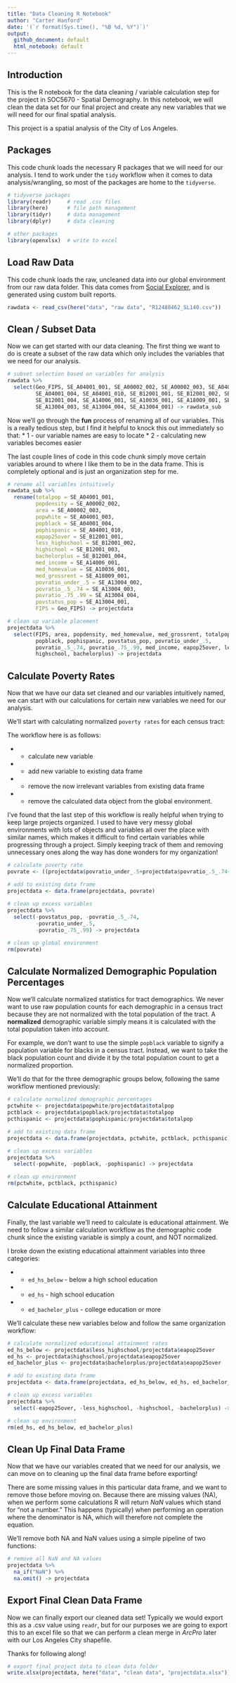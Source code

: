 ```yaml
---
title: "Data Cleaning R Notebook"
author: "Carter Hanford"
date: '(`r format(Sys.time(), "%B %d, %Y")`)'
output: 
  github_document: default
  html_notebook: default 
---
```


## Introduction
This is the R notebook for the data cleaning / variable calculation step for the project in SOC5670 - Spatial Demography. In this notebook, we will clean the data set for our final project and create any new variables that we will need for our final spatial analysis.

This project is a spatial analysis of the City of Los Angeles.

## Packages
This code chunk loads the necessary R packages that we will need for our analysis. I tend to work under the `tidy` workflow when it comes to data analysis/wrangling, so most of the packages are home to the `tidyverse`.

```r
# tidyverse packages
library(readr)     # read .csv files
library(here)      # file path management
library(tidyr)     # data management
library(dplyr)     # data cleaning

# other packages
library(openxlsx)  # write to excel
```

## Load Raw Data
This code chunk loads the raw, uncleaned data into our global environment from our raw data folder. This data comes from [Social Explorer](https://www.socialexplorer.com/explore-maps), and is generated using custom built reports.

```r
rawdata <- read_csv(here("data", "raw data", "R12488462_SL140.csv"))
```

## Clean / Subset Data
Now we can get started with our data cleaning. The first thing we want to do is create a subset of the raw data which only includes the variables that we need for our analysis.

```r
# subset selection based on variables for analysis
rawdata %>%
  select(Geo_FIPS, SE_A04001_001, SE_A00002_002, SE_A00002_003, SE_A04001_003, 
         SE_A04001_004, SE_A04001_010, SE_B12001_001, SE_B12001_002, SE_B12001_003, 
         SE_B12001_004, SE_A14006_001, SE_A10036_001, SE_A18009_001, SE_A13004_002,
         SE_A13004_003, SE_A13004_004, SE_A13004_001) -> rawdata_sub
```

Now we'll go through the **fun** process of renaming all of our variables. This is a really tedious step, but I find it helpful to knock this out immediately so that:
* 1 - our variable names are easy to locate
* 2 - calculating new variables becomes easier

The last couple lines of code in this code chunk simply move certain variables around to where I like them to be in the data frame. This is completely optional and is just an organization step for me.

```r
# rename all variables intuitively 
rawdata_sub %>%
  rename(totalpop = SE_A04001_001,
         popdensity = SE_A00002_002,
         area = SE_A00002_003,
         popwhite = SE_A04001_003,
         popblack = SE_A04001_004,
         pophispanic = SE_A04001_010,
         eapop25over = SE_B12001_001,
         less_highschool = SE_B12001_002,
         highschool = SE_B12001_003,
         bachelorplus = SE_B12001_004,
         med_income = SE_A14006_001,
         med_homevalue = SE_A10036_001,
         med_grossrent = SE_A18009_001,
         povratio_under_.5 = SE_A13004_002,
         povratio_.5_.74 = SE_A13004_003,
         povratio_.75_.99 = SE_A13004_004,
         povstatus_pop = SE_A13004_001,
         FIPS = Geo_FIPS) -> projectdata

# clean up variable placement
projectdata %>%
  select(FIPS, area, popdensity, med_homevalue, med_grossrent, totalpop, popwhite, 
         popblack, pophispanic, povstatus_pop, povratio_under_.5, 
         povratio_.5_.74, povratio_.75_.99, med_income, eapop25over, less_highschool, 
         highschool, bachelorplus) -> projectdata
```

## Calculate Poverty Rates
Now that we have our data set cleaned and our variables intuitively named, we can start with our calculations for certain new variables we need for our analysis.

We'll start with calculating normalized `poverty rates` for each census tract:

The workflow here is as follows:

* - calculate new variable
* - add new variable to existing data frame
* - remove the now irrelevant variables from existing data frame
* - remove the calculated data object from the global environment.

I've found that the last step of this workflow is really helpful when trying to keep large projects organized. I used to have very messy global environments with lots of objects and variables all over the place with similar names, which makes it difficult to find certain variables while progressing through a project. Simply keeping track of them and removing unnecessary ones along the way has done wonders for my organization!

```r
# calculate poverty rate
povrate <- ((projectdata$povratio_under_.5+projectdata$povratio_.5_.74+projectdata$povratio_.75_.99)/projectdata$povstatus_pop)

# add to existing data frame
projectdata <- data.frame(projectdata, povrate)
  
# clean up excess variables
projectdata %>%
  select(-povstatus_pop, -povratio_.5_.74, 
         -povratio_under_.5, 
         -povratio_.75_.99) -> projectdata

# clean up global environment
rm(povrate)
```

## Calculate Normalized Demographic Population Percentages
Now we'll calculate normalized statistics for tract demographics. We never want to use raw population counts for each demographic in a census tract because they are not normalized with the total population of the tract. A **normalized** demographic variable simply means it is calculated with the total population taken into account.

For example, we don't want to use the simple `popblack` variable to signify a population variable for blacks in a census tract. Instead, we want to take the black population count and divide it by the total population count to get a normalized proportion.

We'll do that for the three demographic groups below, following the same workflow mentioned previously:

```r
# calculate normalized demographic percentages
pctwhite <- projectdata$popwhite/projectdata$totalpop
pctblack <- projectdata$popblack/projectdata$totalpop
pcthispanic <- projectdata$pophispanic/projectdata$totalpop

# add to existing data frame
projectdata <- data.frame(projectdata, pctwhite, pctblack, pcthispanic)

# clean up excess variables 
projectdata %>%
  select(-popwhite, -popblack, -pophispanic) -> projectdata

# clean up environment
rm(pctwhite, pctblack, pcthispanic)
```

## Calculate Educational Attainment
Finally, the last variable we'll need to calculate is educational attainment. We need to follow a similar calculation workflow as the demographic code chunk since the existing variable is simply a count, and NOT normalized.

I broke down the existing educational attainment variables into three categories:

* - `ed_hs_below` - below a high school education
* - `ed_hs` - high school education
* - `ed_bachelor_plus` - college education or more

We'll calculate these new variables below and follow the same organization workflow:

```r
# calculate normalized educational attainment rates
ed_hs_below <- projectdata$less_highschool/projectdata$eapop25over
ed_hs <- projectdata$highschool/projectdata$eapop25over
ed_bachelor_plus <- projectdata$bachelorplus/projectdata$eapop25over

# add to existing data frame
projectdata <- data.frame(projectdata, ed_hs_below, ed_hs, ed_bachelor_plus)

# clean up excess variables 
projectdata %>%
  select(-eapop25over, -less_highschool, -highschool, -bachelorplus) -> projectdata

# clean up environment
rm(ed_hs, ed_hs_below, ed_bachelor_plus)
```

## Clean Up Final Data Frame
Now that we have our variables created that we need for our analysis, we can move on to cleaning up the final data frame before exporting!

There are some missing values in this particular data frame, and we want to remove those before moving on. Because there are missing values (NA), when we perform some calculations R will return *NaN* values which stand for "not a number." This happens (typically) when performing an operation where the denominator is NA, which will therefore not complete the equation.

We'll remove both NA and NaN values using a simple pipeline of two functions:

```r
# remove all NaN and NA values
projectdata %>%
  na_if("NaN") %>%
  na.omit() -> projectdata
```

## Export Final Clean Data Frame
Now we can finally export our cleaned data set! Typically we would export this as a .csv value using `readr`, but for our purposes we are going to export this to an excel file so that we can perform a clean merge in *ArcPro* later with our Los Angeles City shapefile.

Thanks for following along!

```r
# export final project data to clean data folder
write.xlsx(projectdata, here("data", "clean data", "projectdata.xlsx"))
```
